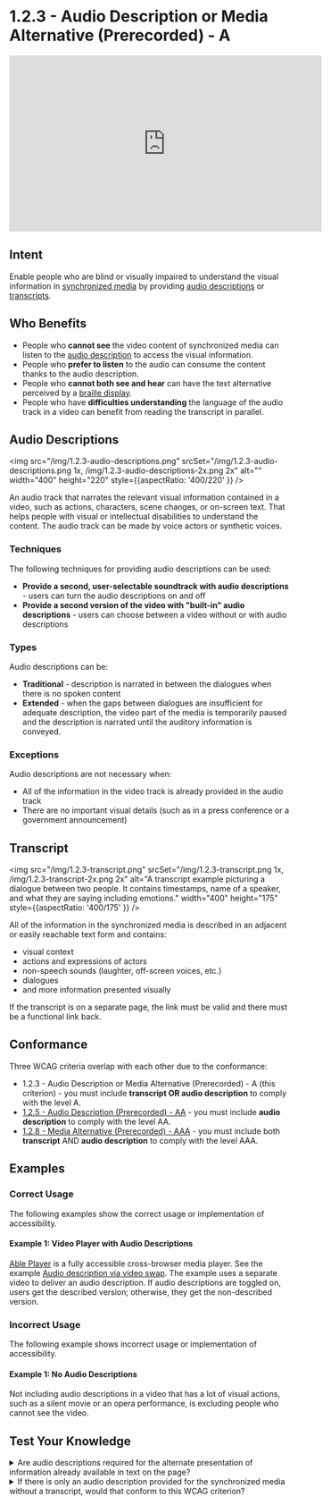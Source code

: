 # 1.2.3 - Audio Description or Media Alternative (Prerecorded) - A

<iframe width="560" height="315" src="https://www.youtube.com/embed/9tkW2a4RfW8" title="1.2.3 - Audio Description or Media Alternative (Prerecorded) - WCAG Documents" frameBorder="0" allow="accelerometer; autoplay; clipboard-write; encrypted-media; gyroscope; picture-in-picture" allowFullscreen></iframe>

## Intent

Enable people who are blind or visually impaired to understand the visual information in [synchronized media](/docs/wcag-documents/glossary-of-terms#synchronized-media) by providing [audio descriptions](#audio-descriptions) or [transcripts](/docs/wcag-documents/glossary-of-terms/#transcript).

## Who Benefits

- People who **cannot see** the video content of synchronized media can listen to the [audio description](/docs/wcag-documents/glossary-of-terms#audio-descriptions) to access the visual information.
- People who **prefer to listen** to the audio can consume the content thanks to the audio description.
- People who **cannot both see and hear** can have the text alternative perceived by a [braille display](/docs/wcag-documents/glossary-of-terms#braille-display).
- People who have **difficulties understanding** the language of the audio track in a video can benefit from reading the transcript in parallel.

## Audio Descriptions

<img src="/img/1.2.3-audio-descriptions.png" srcSet="/img/1.2.3-audio-descriptions.png 1x, /img/1.2.3-audio-descriptions-2x.png 2x" alt="" width="400" height="220" style={{aspectRatio: '400/220' }} />

An audio track that narrates the relevant visual information contained in a video, such as actions, characters, scene changes, or on-screen text. That helps people with visual or intellectual disabilities to understand the content.
The audio track can be made by voice actors or synthetic voices.

### Techniques

The following techniques for providing audio descriptions can be used:

- **Provide a second, user-selectable soundtrack with audio descriptions** - users can turn the audio descriptions on and off
- **Provide a second version of the video with "built-in" audio descriptions** - users can choose between a video without or with audio descriptions

### Types

Audio descriptions can be:

- **Traditional** - description is narrated in between the dialogues when there is no spoken content
- **Extended** - when the gaps between dialogues are insufficient for adequate description, the video part of the media is temporarily paused and the description is narrated until the auditory information is conveyed.

### Exceptions

Audio descriptions are not necessary when:

- All of the information in the video track is already provided in the audio track
- There are no important visual details (such as in a press conference or a government announcement)

## Transcript

<img src="/img/1.2.3-transcript.png" srcSet="/img/1.2.3-transcript.png 1x, /img/1.2.3-transcript-2x.png 2x" alt="A transcript example picturing a dialogue between two people. It contains timestamps, name of a speaker, and what they are saying including emotions." width="400" height="175" style={{aspectRatio: '400/175' }} />

All of the information in the synchronized media is described in an adjacent or easily reachable text form and contains:

- visual context
- actions and expressions of actors
- non-speech sounds (laughter, off-screen voices, etc.)
- dialogues
- and more information presented visually

If the transcript is on a separate page, the link must be valid and there must be a functional link back.

## Conformance

Three WCAG criteria overlap with each other due to the conformance:

- 1.2.3 - Audio Description or Media Alternative (Prerecorded) - A (this criterion) - you must include **transcript OR audio description** to comply with the level A.
- [1.2.5 - Audio Description (Prerecorded) - AA](./1.2.5-audio-description-prerecorded.mdx) - you must include **audio description** to comply with the level AA.
- [1.2.8 - Media Alternative (Prerecorded) - AAA](./1.2.8-media-alternative-prerecorded.mdx) - you must include both **transcript** AND **audio description** to comply with the level AAA.

## Examples

### Correct Usage

The following examples show the correct usage or implementation of accessibility.

#### Example 1: Video Player with Audio Descriptions

[Able Player](https://ableplayer.github.io/ableplayer/) is a fully accessible cross-browser media player. See the example [Audio description via video swap](https://ableplayer.github.io/ableplayer/demos/desc3.html).
The example uses a separate video to deliver an audio description. If audio descriptions are toggled on, users get the described version; otherwise, they get the non-described version.

### Incorrect Usage

The following example shows incorrect usage or implementation of accessibility.

#### Example 1: No Audio Descriptions

Not including audio descriptions in a video that has a lot of visual actions, such as a silent movie or an opera performance, is excluding people who cannot see the video.

## Test Your Knowledge

<details>
	<summary><span>Are audio descriptions required for the alternate presentation of information already available in text on the page?</span></summary>
  No, audio descriptions are not required when the synchronized media is an alternate presentation of information that is already available in text on the page.
</details>

<details>
	<summary><span>If there is only an audio description provided for the synchronized media without a transcript, would that conform to this WCAG criterion?</span></summary>
  Yes, because the requirement is to provide an audio description OR the text alternative. However, audio descriptions are not accessible for deafblind people, so it is always better to include the transcript as well.
</details>
